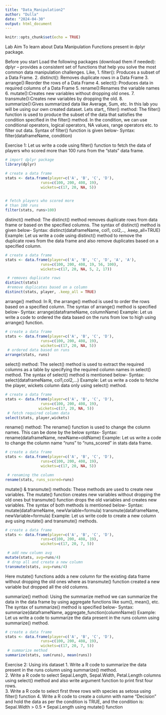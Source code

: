 ```yaml
---
title: "Data_Manipulation2"
author: "Dulla"
date: "2024-04-30"
output: html_document
---
```


```r
knitr::opts_chunk$set(echo = TRUE)
```


Lab Aim
To learn about Data Manipulation Functions present in dplyr package.

Before you start
Load the following packages (download them if needed):
dplyr – provides a consistent set of functions that help you solve the most common data manipulation challenges. Like, 
1.	filter(): Produces a subset of a Data Frame.
2.	distinct(): Removes duplicate rows in a Data Frame
3.	arrange():Reorder the rows of a Data Frame
4.	select(): Produces data in required columns of a Data Frame
5.	rename():Renames the variable names
6.	mutate():Creates new variables without dropping old ones.
7.	transmute():Creates new variables by dropping the old.
8.	summarize():Gives summarized data like Average, Sum, etc.
In this lab you will be using our own created dataset. Lets start,,
filter() method: The filter() function is used to produce the subset of the data that satisfies the condition specified in the filter() method. In the condition, we can use conditional operators, logical operators, NA values, range operators etc. to filter out data. Syntax of filter() function is given below-
Syntax: filter(dataframeName, condition)

Exercise 1: Let us write a code using filter() function to fetch the data of players who scored more than 100 runs from the “stats” data frame.

```r
# import dplyr package
library(dplyr)
```

 
```r
# create a data frame 
stats <- data.frame(player=c('A', 'B', 'C', 'D'),
                runs=c(100, 200, 408, 19),
                wickets=c(17, 20, NA, 5))
 
```

```r
# fetch players who scored more
# than 100 runs
filter(stats, runs>100)
```


distinct() method: The distinct() method removes duplicate rows from data frame or based on the specified columns. The syntax of distinct() method is given below-
Syntax: distinct(dataframeName, col1, col2,.., .keep_all=TRUE)
Example: Let us write a code using distinct() method to remove the duplicate rows from the data frame and also remove duplicates based on a specified column.
```r
# create a data frame 
stats <- data.frame(player=c('A', 'B', 'C', 'D', 'A', 'A'),
                runs=c(100, 200, 408, 19, 56, 100),
                wickets=c(17, 20, NA, 5, 2, 17))
```

```r
 # removes duplicate rows
distinct(stats)
 #remove duplicates based on a column
distinct(stats, player, .keep_all = TRUE)
```


arrange() method: In R, the arrange() method is used to order the rows based on a specified column. The syntax of arrange() method is specified below-
Syntax: arrange(dataframeName, columnName)
Example: Let us write a code to ordered the data based on the runs from low to high using arrange() function.
```r
# create a data frame 
stats <- data.frame(player=c('A', 'B', 'C', 'D'),
                runs=c(100, 200, 408, 19),
                wickets=c(17, 20, NA, 5))
 # ordered data based on runs
arrange(stats, runs)

```

select() method: The select() method is used to extract the required columns as a table by specifying the required column names in select() method. The syntax of select() method is mentioned below-
Syntax: select(dataframeName, col1,col2,…)
Example: Let us write a code  to fetche the player, wickets column data only using select() method.
```r
# create a data frame 
stats <- data.frame(player=c('A', 'B', 'C', 'D'),
                runs=c(100, 200, 408, 19),
               wickets=c(17, 20, NA, 5))
 # fetch required column data
select(stats, player,wickets)
```


rename() method: The rename() function is used to change the column names. This can be done by the below syntax-
Syntax: rename(dataframeName, newName=oldName)
Example: Let us write a code to change the column name “runs” to “runs_scored” in stats data frame.
```r
# create a data frame 
stats <- data.frame(player=c('A', 'B', 'C', 'D'),
                runs=c(100, 200, 408, 19),
                wickets=c(17, 20, NA, 5))
```

```r
 # renaming the column
rename(stats, runs_scored=runs)
```


mutate() & transmute() methods: These methods are used to create new variables. The mutate() function creates new variables without dropping the old ones but transmute() function drops the old variables and creates new variables. The syntax of both methods is mentioned below-
Syntax: mutate(dataframeName, newVariable=formula)
transmute(dataframeName, newVariable=formula)
Example: Let us write code to create a new column avg using mutate() and transmute() methods.
```r
# create a data frame 
stats <- data.frame(player=c('A', 'B', 'C', 'D'),
                runs=c(100, 200, 408, 19),
                wickets=c(17, 20, 7, 5))
```

```r
 # add new column avg
mutate(stats, avg=runs/4)
 # drop all and create a new column
transmute(stats, avg=runs/4)
```

Here mutate() functions adds a new column for the existing data frame without dropping the old ones where as transmute() function created a new variable but dropped all the old columns.

summarize() method: Using the summarize method we can summarize the data in the data frame by using aggregate functions like sum(), mean(), etc. The syntax of summarize() method is specified below-
Syntax: summarize(dataframeName, aggregate_function(columnName))
Example: Let us write a code to summarize the data present in the runs column using summarize() method.
```r
# create a data frame 
stats <- data.frame(player=c('A', 'B', 'C', 'D'),
                runs=c(100, 200, 408, 19),
                wickets=c(17, 20, 7, 5))
 # summarize method
summarize(stats, sum(runs), mean(runs))

```






Exercise 2: Using iris dataset
1.	Write a R code to summarize the data present in the runs column using summarize() method.  
2.	Write a R code to select Sepal.Length, Sepal.Width, Petal.Length columns using select() method and also write argument function to print first four rows.  
3.	Write a R code to select first three rows with species as setosa using filter() function
4.	Write a R code to create a column with name “Decision” and hold the data as per the condition is TRUE, and the condition is: Sepal.Width > 0.5 * Sepal.Length using mutate() function

